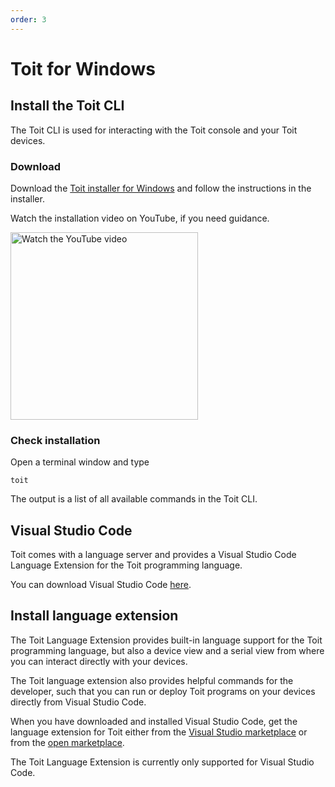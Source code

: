 ```yaml
---
order: 3
---
```



# Toit for Windows

## Install the Toit CLI

The Toit CLI is used for interacting with the Toit console and your Toit devices.

### Download

Download the
[Toit installer for Windows](https://archive.toit.io/cli/latest/windows/installer)
and follow the instructions in the installer.

Watch the installation video on YouTube, if you need guidance.

[<img src={YoutubeWin} alt="Watch the YouTube video" width="300" />](https://www.youtube.com/watch?v=2yBq4XaSXE8&ab_channel=Toit)

### Check installation

Open a terminal window and type

```shell
toit
```

The output is a list of all available commands in the Toit CLI.

## Visual Studio Code

Toit comes with a language server and provides a Visual Studio Code Language Extension for the Toit programming language.

You can download Visual Studio Code [here](https://code.visualstudio.com/Download).

## Install language extension

The Toit Language Extension provides built-in language support for the Toit programming language, but also a device view and a serial view from where you
can interact directly with your devices.

The Toit language extension also provides helpful commands for the developer, such that you can run or deploy Toit programs on
your devices directly from Visual Studio Code.

When you have downloaded and installed Visual Studio Code, get the language extension for Toit either from the [Visual Studio marketplace](https://marketplace.visualstudio.com/items?itemName=toit.toit)
or from the [open marketplace](https://open-vsx.org/extension/toit/toit).

The Toit Language Extension is currently only supported for Visual Studio Code.
